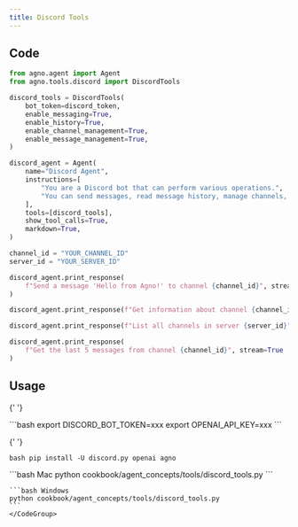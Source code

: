 ```yaml
---
title: Discord Tools
---
```


## Code

```python cookbook/agent_concepts/tools/discord_tools.py
from agno.agent import Agent
from agno.tools.discord import DiscordTools

discord_tools = DiscordTools(
    bot_token=discord_token,
    enable_messaging=True,
    enable_history=True,
    enable_channel_management=True,
    enable_message_management=True,
)

discord_agent = Agent(
    name="Discord Agent",
    instructions=[
        "You are a Discord bot that can perform various operations.",
        "You can send messages, read message history, manage channels, and delete messages.",
    ],
    tools=[discord_tools],
    show_tool_calls=True,
    markdown=True,
)

channel_id = "YOUR_CHANNEL_ID"
server_id = "YOUR_SERVER_ID"

discord_agent.print_response(
    f"Send a message 'Hello from Agno!' to channel {channel_id}", stream=True
)

discord_agent.print_response(f"Get information about channel {channel_id}", stream=True)

discord_agent.print_response(f"List all channels in server {server_id}", stream=True)

discord_agent.print_response(
    f"Get the last 5 messages from channel {channel_id}", stream=True
)
```

## Usage

<Steps>
  <Snippet file="create-venv-step.mdx" />

{' '}

<Step title="Set your Discord token">
  ```bash export DISCORD_BOT_TOKEN=xxx export OPENAI_API_KEY=xxx ```
</Step>

{' '}

<Step title="Install libraries">```bash pip install -U discord.py openai agno ```</Step>

  <Step title="Run Agent">
    <CodeGroup>
    ```bash Mac
    python cookbook/agent_concepts/tools/discord_tools.py
    ```

    ```bash Windows
    python cookbook/agent_concepts/tools/discord_tools.py
    ```
    </CodeGroup>

  </Step>
</Steps>
